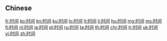 {{also|時間}}
==Chinese==
{{zh-see|時間}}

[[fr:时间]]
[[ko:时间]]
[[kn:时间]]
[[ku:时间]]
[[lo:时间]]
[[lt:时间]]
[[li:时间]]
[[hu:时间]]
[[mg:时间]]
[[ms:时间]]
[[fj:时间]]
[[nl:时间]]
[[ja:时间]]
[[pl:时间]]
[[ru:时间]]
[[ta:时间]]
[[th:时间]]
[[chr:时间]]
[[tr:时间]]
[[uk:时间]]
[[vi:时间]]
[[zh:时间]]